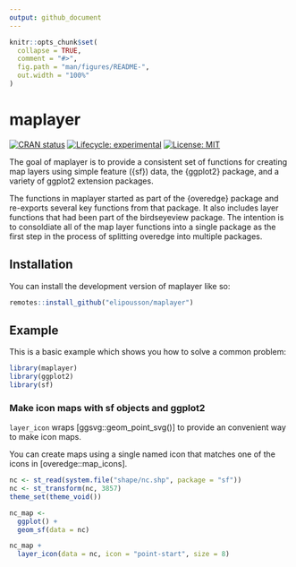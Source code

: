 ```yaml
---
output: github_document
---
```


<!-- README.md is generated from README.Rmd. Please edit that file -->

```r
knitr::opts_chunk$set(
  collapse = TRUE,
  comment = "#>",
  fig.path = "man/figures/README-",
  out.width = "100%"
)
```

# maplayer

<!-- badges: start -->
[![CRAN status](https://www.r-pkg.org/badges/version/maplayer)](https://CRAN.R-project.org/package=maplayer)
[![Lifecycle: experimental](https://img.shields.io/badge/lifecycle-experimental-orange.svg)](https://lifecycle.r-lib.org/articles/stages.html#experimental)
 [![License: MIT](https://img.shields.io/badge/License-MIT-yellow.svg)](https://opensource.org/licenses/MIT)
<!-- badges: end -->

The goal of maplayer is to provide a consistent set of functions for creating map layers using simple feature ({sf}) data, the {ggplot2} package, and a variety of ggplot2 extension packages.

The functions in maplayer started as part of the {overedge} package and re-exports several key functions from that package. It also includes layer functions that had been part of the birdseyeview package. The intention is to consoldiate all of the map layer functions into a single package as the first step in the process of splitting overedge into multiple packages.

## Installation

You can install the development version of maplayer like so:

``` r
remotes::install_github("elipousson/maplayer")
```

## Example

This is a basic example which shows you how to solve a common problem:

```r
library(maplayer)
library(ggplot2)
library(sf)
```

### Make icon maps with sf objects and ggplot2

`layer_icon` wraps [ggsvg::geom_point_svg()] to provide an convenient way to make icon maps.

You can create maps using a single named icon that matches one of the icons in [overedge::map_icons].

```r
nc <- st_read(system.file("shape/nc.shp", package = "sf"))
nc <- st_transform(nc, 3857)
theme_set(theme_void())

nc_map <-
  ggplot() +
  geom_sf(data = nc)

nc_map +
  layer_icon(data = nc, icon = "point-start", size = 8)
```
